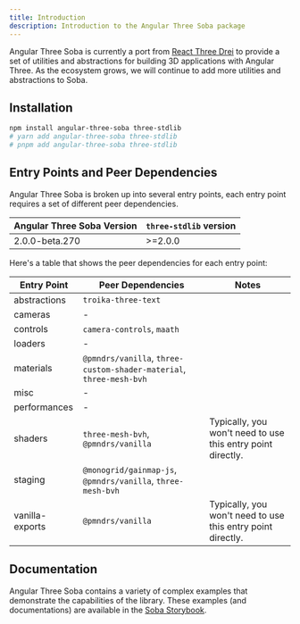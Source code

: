 ```yaml
---
title: Introduction
description: Introduction to the Angular Three Soba package
---
```


Angular Three Soba is currently a port from [React Three Drei](https://github.com/pmndrs/drei) to provide a set of utilities and abstractions for building 3D applications with Angular Three.
As the ecosystem grows, we will continue to add more utilities and abstractions to Soba.

## Installation

```sh
npm install angular-three-soba three-stdlib
# yarn add angular-three-soba three-stdlib
# pnpm add angular-three-soba three-stdlib
```

## Entry Points and Peer Dependencies

Angular Three Soba is broken up into several entry points, each entry point requires a set of different peer dependencies.

| Angular Three Soba Version | `three-stdlib` version |
| -------------------------- | ---------------------- |
| 2.0.0-beta.270             | >=2.0.0                |

Here's a table that shows the peer dependencies for each entry point:

| Entry Point     | Peer Dependencies                                                   | Notes                                                       |
| --------------- | ------------------------------------------------------------------- | ----------------------------------------------------------- |
| abstractions    | `troika-three-text`                                                 |                                                             |
| cameras         | -                                                                   |                                                             |
| controls        | `camera-controls`, `maath`                                          |                                                             |
| loaders         | -                                                                   |                                                             |
| materials       | `@pmndrs/vanilla`, `three-custom-shader-material`, `three-mesh-bvh` |                                                             |
| misc            | -                                                                   |                                                             |
| performances    | -                                                                   |                                                             |
| shaders         | `three-mesh-bvh`, `@pmndrs/vanilla`                                 | Typically, you won't need to use this entry point directly. |
| staging         | `@monogrid/gainmap-js`, `@pmndrs/vanilla`, `three-mesh-bvh`         |                                                             |
| vanilla-exports | `@pmndrs/vanilla`                                                   | Typically, you won't need to use this entry point directly. |

## Documentation

Angular Three Soba contains a variety of complex examples that demonstrate the capabilities of the library. These examples (and documentations) are available in the [Soba Storybook](https://angularthreesoba.netlify.app).
